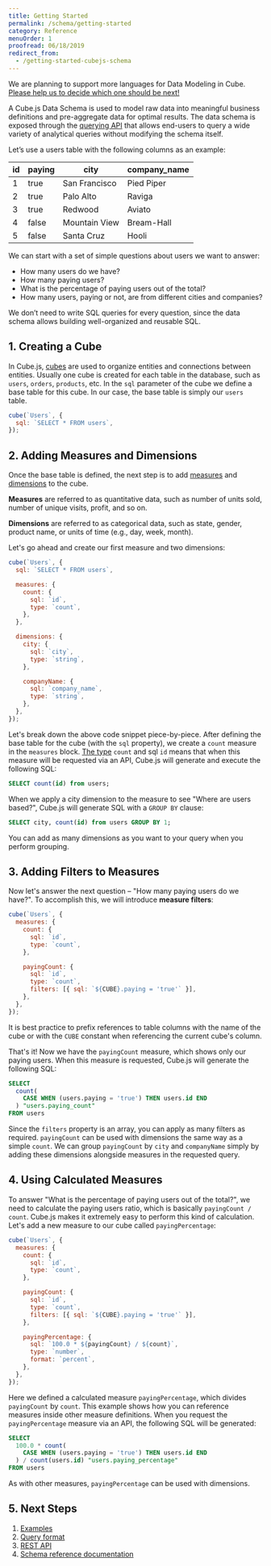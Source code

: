 ```yaml
---
title: Getting Started
permalink: /schema/getting-started
category: Reference
menuOrder: 1
proofread: 06/18/2019
redirect_from:
  - /getting-started-cubejs-schema
---
```


<InfoBox>
We are planning to support more languages for Data Modeling in Cube. <br />
  <a href="https://forms.gle/wM1dLgP5uiM7D7VPA">
    Please help us to decide which one should be next!
  </a>
</InfoBox>

A Cube.js Data Schema is used to model raw data into meaningful business
definitions and pre-aggregate data for optimal results. The data schema is
exposed through the [querying API][ref-backend-restapi] that allows end-users to
query a wide variety of analytical queries without modifying the schema itself.

Let’s use a users table with the following columns as an example:

| id  | paying | city          | company_name |
| --- | ------ | ------------- | ------------ |
| 1   | true   | San Francisco | Pied Piper   |
| 2   | true   | Palo Alto     | Raviga       |
| 3   | true   | Redwood       | Aviato       |
| 4   | false  | Mountain View | Bream-Hall   |
| 5   | false  | Santa Cruz    | Hooli        |

We can start with a set of simple questions about users we want to answer:

- How many users do we have?
- How many paying users?
- What is the percentage of paying users out of the total?
- How many users, paying or not, are from different cities and companies?

We don’t need to write SQL queries for every question, since the data schema
allows building well-organized and reusable SQL.

## 1. Creating a Cube

In Cube.js, [cubes][ref-schema-cube] are used to organize entities and
connections between entities. Usually one cube is created for each table in the
database, such as `users`, `orders`, `products`, etc. In the `sql` parameter of
the cube we define a base table for this cube. In our case, the base table is
simply our `users` table.

```javascript
cube(`Users`, {
  sql: `SELECT * FROM users`,
});
```

## 2. Adding Measures and Dimensions

Once the base table is defined, the next step is to add
[measures][ref-schema-measures] and [dimensions][ref-schema-dimensions] to the
cube.

<InfoBox>

**Measures** are referred to as quantitative data, such as number of units sold,
number of unique visits, profit, and so on.

**Dimensions** are referred to as categorical data, such as state, gender,
product name, or units of time (e.g., day, week, month).

</InfoBox>

Let's go ahead and create our first measure and two dimensions:

```javascript
cube(`Users`, {
  sql: `SELECT * FROM users`,

  measures: {
    count: {
      sql: `id`,
      type: `count`,
    },
  },

  dimensions: {
    city: {
      sql: `city`,
      type: `string`,
    },

    companyName: {
      sql: `company_name`,
      type: `string`,
    },
  },
});
```

Let's break down the above code snippet piece-by-piece. After defining the base
table for the cube (with the `sql` property), we create a `count` measure in the
`measures` block. [The type][ref-schema-types-formats] `count` and sql `id`
means that when this measure will be requested via an API, Cube.js will generate
and execute the following SQL:

```sql
SELECT count(id) from users;
```

When we apply a city dimension to the measure to see "Where are users based?",
Cube.js will generate SQL with a `GROUP BY` clause:

```sql
SELECT city, count(id) from users GROUP BY 1;
```

You can add as many dimensions as you want to your query when you perform
grouping.

## 3. Adding Filters to Measures

Now let's answer the next question – "How many paying users do we have?". To
accomplish this, we will introduce **measure filters**:

```javascript
cube(`Users`, {
  measures: {
    count: {
      sql: `id`,
      type: `count`,
    },

    payingCount: {
      sql: `id`,
      type: `count`,
      filters: [{ sql: `${CUBE}.paying = 'true'` }],
    },
  },
});
```

<InfoBox>

It is best practice to prefix references to table columns with the name of the
cube or with the `CUBE` constant when referencing the current cube's column.

</InfoBox>

That's it! Now we have the `payingCount` measure, which shows only our paying
users. When this measure is requested, Cube.js will generate the following SQL:

```sql
SELECT
  count(
    CASE WHEN (users.paying = 'true') THEN users.id END
  ) "users.paying_count"
FROM users
```

Since the `filters` property is an array, you can apply as many filters as
required. `payingCount` can be used with dimensions the same way as a simple
`count`. We can group `payingCount` by `city` and `companyName` simply by adding
these dimensions alongside measures in the requested query.

## 4. Using Calculated Measures

To answer "What is the percentage of paying users out of the total?", we need to
calculate the paying users ratio, which is basically `payingCount / count`.
Cube.js makes it extremely easy to perform this kind of calculation. Let's add a
new measure to our cube called `payingPercentage`:

```javascript
cube(`Users`, {
  measures: {
    count: {
      sql: `id`,
      type: `count`,
    },

    payingCount: {
      sql: `id`,
      type: `count`,
      filters: [{ sql: `${CUBE}.paying = 'true'` }],
    },

    payingPercentage: {
      sql: `100.0 * ${payingCount} / ${count}`,
      type: `number`,
      format: `percent`,
    },
  },
});
```

Here we defined a calculated measure `payingPercentage`, which divides
`payingCount` by `count`. This example shows how you can reference measures
inside other measure definitions. When you request the `payingPercentage`
measure via an API, the following SQL will be generated:

```sql
SELECT
  100.0 * count(
    CASE WHEN (users.paying = 'true') THEN users.id END
  ) / count(users.id) "users.paying_percentage"
FROM users
```

As with other measures, `payingPercentage` can be used with dimensions.

## 5. Next Steps

1. [Examples][ref-examples]
2. [Query format][ref-backend-query-format]
3. [REST API][ref-backend-restapi]
4. [Schema reference documentation][ref-schema-cube]

[ref-backend-restapi]: /rest-api
[ref-schema-cube]: /schema/reference/cube
[ref-schema-measures]: /schema/reference/measures
[ref-schema-dimensions]: /schema/reference/dimensions
[ref-schema-types-formats]: /schema/reference/types-and-formats
[ref-examples]: /examples
[ref-backend-query-format]: /query-format
